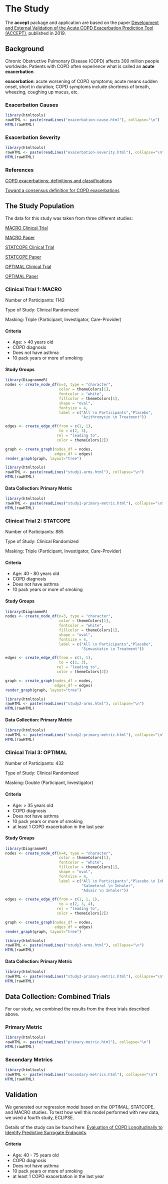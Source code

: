 
# The Study {#thestudy}
The **accept** package and application are based on the paper [Development and External Validation of the Acute COPD Exacerbation Prediction Tool (ACCEPT)](https://www.biorxiv.org/content/biorxiv/early/2019/06/04/651901.full.pdf), published in 2019.

## Background {#background}

Chronic Obstructive Pulmonary Disease (COPD) affects 300 million people worldwide. Patients with COPD often experience what is called an **acute exacerbation**.

**exacerbation**: acute worsening of COPD symptoms; acute means sudden onset, short in duration; COPD symptoms include shortness of breath, wheezing, coughing up mucus, etc.

### Exacerbation Causes {-}

```r
library(htmltools)
rawHTML <- paste(readLines("exacerbation-cause.html"), collapse="\n")
HTML(rawHTML)
```

### Exacerbation Severity {-}

```r
library(htmltools)
rawHTML <- paste(readLines("exacerbation-severity.html"), collapse="\n")
HTML(rawHTML)
```

### References {-}

[COPD exacerbations: definitions and classifications](https://erj.ersjournals.com/content/erj/21/41_suppl/46s.full.pdf)

[Toward a consensus definition for COPD exacerbations](https://www.ncbi.nlm.nih.gov/pubmed/10843984)

## The Study Population {#studyPopulation}

The data for this study was taken from three different studies: 

[MACRO Clinical Trial](https://clinicaltrials.gov/ct2/show/NCT00325897)

[MACRO Paper](https://www.ncbi.nlm.nih.gov/pubmed/21864166)

[STATCOPE Clinical Trial](https://clinicaltrials.gov/ct2/show/NCT01061671)

[STATCOPE Paper](https://www.ncbi.nlm.nih.gov/pubmed/24836125?dopt=Abstract)

[OPTIMAL Clinical Trial](https://www.ncbi.nlm.nih.gov/pubmed/15611808)

[OPTIMAL Paper](https://annals.org/aim/fullarticle/734106)

### Clinical Trial 1: MACRO {-}

Number of Participants: 1142

Type of Study: Clinical Randomized

Masking: Triple (Participant, Investigator, Care-Provider)

#### Criteria {-}

- Age: > 40 years old
- COPD diagnosis
- Does not have asthma
- 10 pack years or more of smoking

#### Study Groups {-}

```r
library(DiagrammeR)
nodes <- create_node_df(n=3, type = "character",
                        color = themeColors[1],
                        fontcolor = "white",
                        fillcolor = themeColors[1],
                        shape = "oval",
                        fontsize = 4,
                        label = c("All \n Participants","Placebo", 
                                  "Azithromycin \n Treatment"))

edges <- create_edge_df(from = c(1, 1),
                        to = c(2, 3),
                       rel = "leading to",
                       color = themeColors[2])

graph <- create_graph(nodes_df = nodes, 
                      edges_df = edges) 
render_graph(graph, layout="tree")
```


```r
library(htmltools)
rawHTML <- paste(readLines("study1-arms.html"), collapse="\n")
HTML(rawHTML)
```

#### Data Collection: Primary Metric {-}

```r
library(htmltools)
rawHTML <- paste(readLines("study1-primary-metric.html"), collapse="\n")
HTML(rawHTML)
```

### Clinical Trial 2: STATCOPE {-}

Number of Participants: 885

Type of Study: Clinical Randomized

Masking: Triple (Participant, Investigator, Care-Provider)

#### Criteria {-}

- Age: 40 - 80 years old
- COPD diagnosis
- Does not have asthma
- 10 pack years or more of smoking

#### Study Groups {-}

```r
library(DiagrammeR)
nodes <- create_node_df(n=3, type = "character",
                        color = themeColors[1],
                        fontcolor = "white",
                        fillcolor = themeColors[1],
                        shape = "oval",
                        fontsize = 4,
                        label = c("All \n Participants","Placebo", 
                                  "Simvastatin \n Treatment"))

edges <- create_edge_df(from = c(1, 1),
                        to = c(2, 3),
                       rel = "leading to",
                       color = themeColors[2])

graph <- create_graph(nodes_df = nodes, 
                      edges_df = edges) 
render_graph(graph, layout="tree")
```


```r
library(htmltools)
rawHTML <- paste(readLines("study2-arms.html"), collapse="\n")
HTML(rawHTML)
```

#### Data Collection: Primary Metric {-}

```r
library(htmltools)
rawHTML <- paste(readLines("study2-primary-metric.html"), collapse="\n")
HTML(rawHTML)
```

### Clinical Trial 3: OPTIMAL {-}

Number of Participants: 432

Type of Study: Clinical Randomized

Masking: Double (Participant, Investigator)

#### Criteria {-}

- Age: > 35 years old
- COPD diagnosis
- Does not have asthma
- 10 pack years or more of smoking
- at least 1 COPD exacerbation in the last year

#### Study Groups {-}

```r
library(DiagrammeR)
nodes <- create_node_df(n=4, type = "character",
                        color = themeColors[1],
                        fontcolor = "white",
                        fillcolor = themeColors[1],
                        shape = "oval",
                        fontsize = 4,
                        label = c("All \n Participants","Placebo \n Inhaler", 
                                  "Salmeteral \n Inhaler",
                                  "Advair \n Inhaler"))

edges <- create_edge_df(from = c(1, 1, 1),
                        to = c(2, 3, 4),
                       rel = "leading to",
                       color = themeColors[2])

graph <- create_graph(nodes_df = nodes, 
                      edges_df = edges) 
render_graph(graph, layout="tree")
```


```r
library(htmltools)
rawHTML <- paste(readLines("study3-arms.html"), collapse="\n")
HTML(rawHTML)
```

#### Data Collection: Primary Metric {-}

```r
library(htmltools)
rawHTML <- paste(readLines("study3-primary-metric.html"), collapse="\n")
HTML(rawHTML)
```

## Data Collection: Combined Trials

For our study, we combined the results from the three trials described above. 

### Primary Metric {-}

```r
library(htmltools)
rawHTML <- paste(readLines("primary-metric.html"), collapse="\n")
HTML(rawHTML)
```

### Secondary Metrics {-}

```r
library(htmltools)
rawHTML <- paste(readLines("secondary-metrics.html"), collapse="\n")
HTML(rawHTML)
```

## Validation

We generated our regression model based on the OPTIMAL, STATCOPE, and MACRO studies. To test how well this model performed with new data, we used a fourth study, ECLIPSE. 

Details of the study can be found here: [Evaluation of COPD Longitudinally to Identify Predictive Surrogate Endpoints](https://www.ncbi.nlm.nih.gov/pmc/articles/PMC2944278/).

#### Criteria {-}

- Age: 40 - 75 years old
- COPD diagnosis
- Does not have asthma
- 10 pack years or more of smoking
- at least 1 COPD exacerbation in the last year





